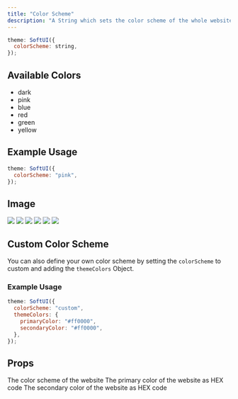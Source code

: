 ```yaml
---
title: "Color Scheme"
description: "A String which sets the color scheme of the whole website."
---
```


```js
theme: SoftUI({
  colorScheme: string,
});
```

## Available Colors

- dark
- pink
- blue
- red
- green
- yellow

## Example Usage

```js
theme: SoftUI({
  colorScheme: "pink",
});
```

## Image
<Tabs>
    <Tab title="dark">
        <Frame type="glass" >
            <img src="/images/content/dark.jpg" />
        </Frame>
    </Tab>
    <Tab title="pink">
        <Frame type="glass">
            <img src="/images/content/pink.jpg" />
        </Frame>
    </Tab>
    <Tab title="blue">
        <Frame type="glass" >
            <img src="/images/content/blue.jpg" />
        </Frame>
    </Tab>
    <Tab title="red">
        <Frame type="glass">
            <img src="/images/content/red.jpg" />
        </Frame>
    </Tab>
    <Tab title="green">
        <Frame type="glass">
            <img src="/images/content/green.jpg" />
        </Frame>
    </Tab>
    <Tab title="yellow">
        <Frame type="glass">
            <img src="/images/content/yellow.jpg" />
        </Frame>
    </Tab>
</Tabs>

## Custom Color Scheme

You can also define your own color scheme by setting the `colorScheme` to custom and adding the `themeColors` Object.

### Example Usage

```js
theme: SoftUI({
  colorScheme: "custom",
  themeColors: {
    primaryColor: "#ff0000",
    secondaryColor: "#ff0000",
  },
});
```

## Props

<ParamField path="colorScheme" type="string" required>
  The color scheme of the website
</ParamField>

<ResponseField name="themeColors" type="Object">
  <Expandable title="properties" defaultOpen>
    <ResponseField name="primaryColor" type="string" required>
      The primary color of the website as HEX code
    </ResponseField>
    <ResponseField name="secondaryColor" type="string">
      The secondary color of the website as HEX code
    </ResponseField>
  </Expandable>
</ResponseField>
